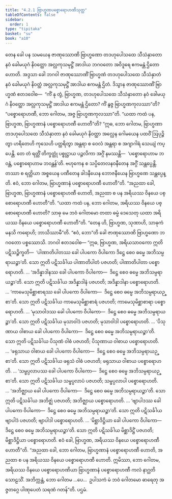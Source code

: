 ```yaml
---
title: "4.2.1 ဗြာဟ္မဏပစ္စောရောဟဏီသုတ္တ"
tableOfContents: false
sidebar:
  order: 1
type: "tipitaka"
basket: "su"
book: "a10"
---
```



<DynamicBreadcrumb />

<Division number="167" book="a10" e="ch" v="17" p="459">

<Paragraph number="1156" book="a10">
တေန ခေါ ပန သမယေန ဇာဏုဿောဏိ ဗြာဟ္မဏော တဒဟုပေါသထေ သီသံနှာတော နဝံ ခေါမယုဂံ နိဝတ္ထော အလ္လကုသမုဋ္ဌိံ အာဒါယ ဘဂဝတော အဝိဒူရေ ဧကမန္တံ ဌိတော ဟောတိ.
</Paragraph>

<Paragraph number="1157" book="a10">
အဒ္ဒသာ ခေါ ဘဂဝါ ဇာဏုဿောဏိံ ဗြာဟ္မဏံ တဒဟုပေါသထေ သီသံနှာတံ နဝံ ခေါမယုဂံ နိဝတ္ထံ အလ္လကုသမုဋ္ဌိံ အာဒါယ ဧကမန္တံ ဌိတံ. ဒိသွာန ဇာဏုဿောဏိံ ဗြာဟ္မဏံ ဧတဒဝေါစ—  “ကိံ နု တွံ, ဗြာဟ္မဏ, တဒဟုပေါသထေ သီသံနှာတော နဝံ ခေါမယုဂံ နိဝတ္ထော အလ္လကုသမုဋ္ဌိံ အာဒါယ ဧကမန္တံ ဌိတော? ကိံ နွဇ္ဇ ဗြာဟ္မဏကုလဿာ”တိ? “ပစ္စောရောဟဏီ, ဘော ဂေါတမ, အဇ္ဇ ဗြာဟ္မဏကုလဿာ”တိ.
</Paragraph>

<Paragraph number="1158" book="a10">
“ယထာ ကထံ ပန, ဗြာဟ္မဏ, ဗြာဟ္မဏာနံ ပစ္စောရောဟဏီ ဟောတီ”တိ? “ဣဓ, ဘော ဂေါတမ, ဗြာဟ္မဏာ တဒဟုပေါသထေ သီသံနှာတာ နဝံ ခေါမယုဂံ နိဝတ္ထာ အလ္လေန ဂေါမယေန ပထဝိံ ဩပုဉ္ဇိတွာ ဟရိတေဟိ ကုသေဟိ ပတ္ထရိတွာ အန္တရာ စ ဝေလံ အန္တရာ စ အဂျာဂါရံ သေယျံ ကပ္ပေန္တိ. တေ တံ ရတ္တိံ တိက္ခတ္တုံ ပစ္စုဋ္ဌာယ ပဉ္ဇလိကာ အဂ္ဂိံ နမဿန္တိ—  ‘ပစ္စောရောဟာမ ဘဝန္တံ, ပစ္စောရောဟာမ ဘဝန္တန်’တိ. ဗဟုကေန စ သပ္ပိတေလနဝနီတေန အဂ္ဂိံ သန္တပ္ပေန္တိ. တဿာ စ ရတ္တိယာ အစ္စယေန ပဏီတေန ခါဒနီယေန ဘောဇနီယေန ဗြာဟ္မဏေ သန္တပ္ပေန္တိ. ဧဝံ, ဘော ဂေါတမ, ဗြာဟ္မဏာနံ ပစ္စောရောဟဏီ ဟောတီ”တိ.
</Paragraph>

<Paragraph number="1159" book="a10">
“အညထာ ခေါ, ဗြာဟ္မဏ, ဗြာဟ္မဏာနံ ပစ္စောရောဟဏီ ဟောတိ, အညထာ စ ပန အရိယဿ ဝိနယေ ပစ္စောရောဟဏီ ဟောတီ”တိ. “ယထာ ကထံ ပန, ဘော ဂေါတမ, အရိယဿ ဝိနယေ ပစ္စောရောဟဏီ ဟောတိ? သာဓု မေ ဘဝံ ဂေါတမော တထာ ဓမ္မံ ဒေသေတု ယထာ အရိယဿ ဝိနယေ ပစ္စောရောဟဏီ ဟောတီ”တိ.
</Paragraph>

<Paragraph number="1160" book="a10">
“တေန ဟိ, ဗြာဟ္မဏ, သုဏာဟိ, သာဓုကံ မနသိ ကရောဟိ; ဘာသိဿာမီ”တိ. “ဧဝံ, ဘော”တိ ခေါ ဇာဏုဿောဏိ ဗြာဟ္မဏော ဘဂဝတော ပစ္စဿောသိ. ဘဂဝါ ဧတဒဝေါစ—
</Paragraph>

<Paragraph number="1161" book="a10">
“ဣဓ, ဗြာဟ္မဏ, အရိယသာဝကော ဣတိ ပဋိသဉ္စိက္ခတိ—  ‘ပါဏာတိပါတဿ ခေါ ပါပကော ဝိပါကော ဒိဋ္ဌေ စေဝ ဓမ္မေ အဘိသမ္ပရာယဉ္စာ’တိ. သော ဣတိ ပဋိသင်္ခါယ ပါဏာတိပါတံ ပဇဟတိ; ပါဏာတိပါတာ ပစ္စောရောဟတိ.
</Paragraph>

<Paragraph number="1162" book="a10">
… ‘အဒိန္နာဒါနဿ ခေါ ပါပကော ဝိပါကော—  ဒိဋ္ဌေ စေဝ ဓမ္မေ အဘိသမ္ပရာယဉ္စာ’တိ. သော ဣတိ ပဋိသင်္ခါယ အဒိန္နာဒါနံ ပဇဟတိ; အဒိန္နာဒါနာ ပစ္စောရောဟတိ.
</Paragraph>

<Paragraph number="1163" book="a10">
… ‘ကာမေသုမိစ္ဆာစာရဿ ခေါ ပါပကော ဝိပါကော—  ဒိဋ္ဌေ စေဝ ဓမ္မေ အဘိသမ္ပရာယဉ္စာ’တိ. သော ဣတိ ပဋိသင်္ခါယ ကာမေသုမိစ္ဆာစာရံ ပဇဟတိ; ကာမေသုမိစ္ဆာစာရာ ပစ္စောရောဟတိ.
</Paragraph>

<Paragraph number="1164" book="a10">
… ‘မုသာဝါဒဿ ခေါ ပါပကော ဝိပါကော—  ဒိဋ္ဌေ စေဝ ဓမ္မေ အဘိသမ္ပရာယဉ္စာ’တိ. သော ဣတိ ပဋိသင်္ခါယ မုသာဝါဒံ ပဇဟတိ; မုသာဝါဒါ ပစ္စောရောဟတိ.
</Paragraph>

<Paragraph number="1165" book="a10">
… ‘ပိသုဏာယ ဝါစာယ ခေါ ပါပကော ဝိပါကော—  ဒိဋ္ဌေ စေဝ ဓမ္မေ အဘိသမ္ပရာယဉ္စာ’တိ. သော ဣတိ ပဋိသင်္ခါယ ပိသုဏံ ဝါစံ ပဇဟတိ; ပိသုဏာယ ဝါစာယ ပစ္စောရောဟတိ.
</Paragraph>

<Paragraph number="1166" book="a10">
… ‘ဖရုသာယ ဝါစာယ ခေါ ပါပကော ဝိပါကော—  ဒိဋ္ဌေ စေဝ ဓမ္မေ အဘိသမ္ပရာယဉ္စာ’တိ. သော ဣတိ ပဋိသင်္ခါယ ဖရုသံ ဝါစံ ပဇဟတိ; ဖရုသာယ ဝါစာယ ပစ္စောရောဟတိ.
</Paragraph>

<Paragraph number="1167" book="a10">
… ‘သမ္ဖပ္ပလာပဿ ခေါ ပါပကော ဝိပါကော—  ဒိဋ္ဌေ စေဝ ဓမ္မေ အဘိသမ္ပရာယဉ္စာ’တိ. သော ဣတိ ပဋိသင်္ခါယ သမ္ဖပ္ပလာပံ ပဇဟတိ; သမ္ဖပ္ပလာပါ ပစ္စောရောဟတိ.
</Paragraph>

<Paragraph number="1168" book="a10">
… ‘အဘိဇ္ဈာယ ခေါ ပါပကော ဝိပါကော—  ဒိဋ္ဌေ စေဝ ဓမ္မေ အဘိသမ္ပရာယဉ္စာ’တိ. သော ဣတိ ပဋိသင်္ခါယ အဘိဇ္ဈံ ပဇဟတိ; အဘိဇ္ဈာယ ပစ္စောရောဟတိ.
</Paragraph>

<Paragraph number="1169" book="a10">
… ‘ဗျာပါဒဿ ခေါ ပါပကော ဝိပါကော—  ဒိဋ္ဌေ စေဝ ဓမ္မေ အဘိသမ္ပရာယဉ္စာ’တိ. သော ဣတိ ပဋိသင်္ခါယ ဗျာပါဒံ ပဇဟတိ; ဗျာပါဒါ ပစ္စောရောဟတိ.
</Paragraph>

<Paragraph number="1170" book="a10">
… ‘မိစ္ဆာဒိဋ္ဌိယာ ခေါ ပါပကော ဝိပါကော—  ဒိဋ္ဌေ စေဝ ဓမ္မေ အဘိသမ္ပရာယဉ္စာ’တိ. သော ဣတိ ပဋိသင်္ခါယ မိစ္ဆာဒိဋ္ဌိံ ပဇဟတိ; မိစ္ဆာဒိဋ္ဌိယာ ပစ္စောရောဟတိ. ဧဝံ ခေါ, ဗြာဟ္မဏ, အရိယဿ ဝိနယေ ပစ္စောရောဟဏီ ဟောတီ”တိ.
</Paragraph>

<Paragraph number="1171" book="a10">
“အညထာ ခေါ, ဘော ဂေါတမ, ဗြာဟ္မဏာနံ ပစ္စောရောဟဏီ ဟောတိ, အညထာ စ ပန အရိယဿ ဝိနယေ ပစ္စောရောဟဏီ ဟောတိ. ဣမိဿာ, ဘော ဂေါတမ, အရိယဿ ဝိနယေ ပစ္စောရောဟဏိယာ ဗြာဟ္မဏာနံ ပစ္စောရောဟဏီ ကလံ နာဂ္ဃတိ သောဠသိံ. အဘိက္ကန္တံ, ဘော ဂေါတမ …ပေ…  ဥပါသကံ မံ ဘဝံ ဂေါတမော ဓာရေတု အဇ္ဇတဂ္ဂေ ပါဏုပေတံ သရဏံ ဂတန်”တိ.

</Paragraph>
</Division>

<Paragraph number="1172" type="center" book="a10">
ပဌမံ.
</Paragraph>